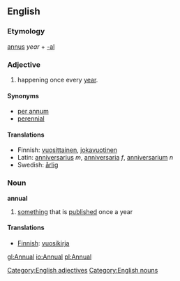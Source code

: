 {{wikipedia}}
==English==
=== Etymology ===
{{L.}} [[annus]] ''year'' + [[-al]]
=== Adjective ===
[[Category:English adjectives]]
# happening once every [[year]].

====Synonyms====
* [[per annum]]
* [[perennial]]

====Translations====
* Finnish: [[vuosittainen]], [[jokavuotinen]]
* Latin: [[anniversarius]] ''m'', [[anniversaria]] ''f'', [[anniversarium]] ''n''
* Swedish: [[årlig]]

=== Noun ===
[[Category:English nouns]]
'''annual'''
# [[something]] that is [[publish]]ed once a year

====Translations====
* [[Finnish]]: [[vuosikirja]]

[[gl:Annual]]
[[io:Annual]]
[[pl:Annual]]
